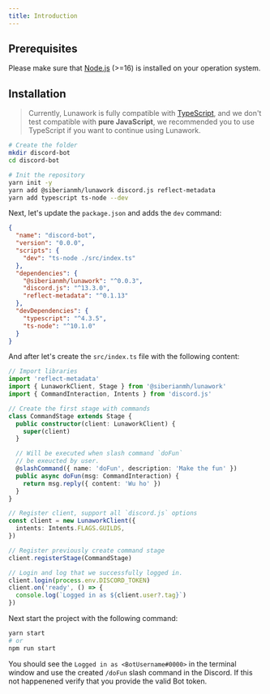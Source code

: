 ```yaml
---
title: Introduction
---
```


## Prerequisites

Please make sure that [Node.js](https://nodejs.org) (>=16) is installed on your
operation system.

## Installation

> Currently, Lunawork is fully compatible with
> [TypeScript](https://www.typescriptlang.org/), and we don't test compatible
> with **pure JavaScript**, we recommended you to use TypeScript if you want to
> continue using Lunawork.

```sh
# Create the folder
mkdir discord-bot
cd discord-bot

# Init the repository
yarn init -y
yarn add @siberianmh/lunawork discord.js reflect-metadata
yarn add typescript ts-node --dev
```

Next, let's update the `package.json` and adds the `dev` command:

```json
{
  "name": "discord-bot",
  "version": "0.0.0",
  "scripts": {
    "dev": "ts-node ./src/index.ts"
  },
  "dependencies": {
    "@siberianmh/lunawork": "^0.0.3",
    "discord.js": "^13.3.0",
    "reflect-metadata": "^0.1.13"
  },
  "devDependencies": {
    "typescript": "^4.3.5",
    "ts-node": "^10.1.0"
  }
}
```

And after let's create the `src/index.ts` file with the following content:

```ts
// Import libraries
import 'reflect-metadata'
import { LunaworkClient, Stage } from '@siberianmh/lunawork'
import { CommandInteraction, Intents } from 'discord.js'

// Create the first stage with commands
class CommandStage extends Stage {
  public constructor(client: LunaworkClient) {
    super(client)
  }

  // Will be executed when slash command `doFun`
  // be exeucted by user.
  @slashCommand({ name: 'doFun', description: 'Make the fun' })
  public async doFun(msg: CommandInteraction) {
    return msg.reply({ content: 'Wu ho' })
  }
}

// Register client, support all `discord.js` options
const client = new LunaworkClient({
  intents: Intents.FLAGS.GUILDS,
})

// Register previously create command stage
client.registerStage(CommandStage)

// Login and log that we successfully logged in.
client.login(process.env.DISCORD_TOKEN)
client.on('ready', () => {
  console.log(`Logged in as ${client.user?.tag}`)
})
```

Next start the project with the following command:

```sh
yarn start
# or
npm run start
```

You should see the `Logged in as <BotUsername#0000>` in the terminal window and
use the created `/doFun` slash command in the Discord. If this not happenened
verify that you provide the valid Bot token.
